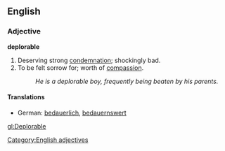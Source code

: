 ==English==

===Adjective===
'''deplorable'''
# Deserving strong [[condemnation]]; shockingly bad.
# To be felt sorrow for; worth of [[compassion]]. 
#:''He is a deplorable boy, frequently being beaten by his parents.''

====Translations====
*German: [[bedauerlich]], [[bedauernswert]]

[[Category:English adjectives]]
[[gl:Deplorable]]